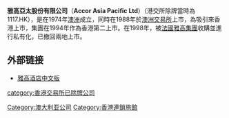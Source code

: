'''雅高亞太股份有限公司'''（'''Accor Asia Pacific Ltd'''）（港交所除牌當時為1117.HK），是在1974年[[澳洲|澳洲]]成立，同時在1988年於[[澳洲交易所|澳洲交易所]]上市，為吸引來香港上市，集團在1994年作為香港第二上市。在1998年，被[[法國|法國]][[雅高集團|雅高集團]]收購並進行私有化，已撤回兩地上市。

==外部链接==
* [http://www.accorhotels.com/zh/home/index.shtml 雅高酒店中文版] {{Wayback|url=http://www.accorhotels.com/zh/home/index.shtml |date=20151117004132 }}

[[Category:澳大利亚公司|Category:澳大利亚公司]]
[[category:香港交易所已除牌公司|category:香港交易所已除牌公司]]
[[Category:香港連鎖旅館|Category:香港連鎖旅館]]